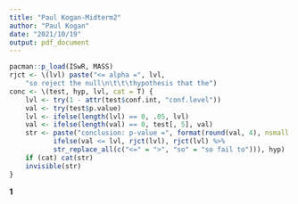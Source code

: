 ```yaml
---
title: "Paul Kogan-Midterm2"
author: "Paul Kogan"
date: "2021/10/19"
output: pdf_document
---
```

```r
pacman::p_load(ISwR, MASS)
rjct <- \(lvl) paste("<= alpha =", lvl,
    "so reject the null\n\t\t\thypothesis that the")
conc <- \(test, hyp, lvl, cat = T) {
    lvl <- try(1 - attr(test$conf.int, "conf.level"))
    val <- try(test$p.value)
    lvl <- ifelse(length(lvl) == 0, .05, lvl)
    val <- ifelse(length(val) == 0, test[, 5], val)
    str <- paste("conclusion: p-value =", format(round(val, 4), nsmall = 4),
           ifelse(val <= lvl, rjct(lvl), rjct(lvl) %>%
           str_replace_all(c("<=" = ">", "so" = "so fail to"))), hyp)
    if (cat) cat(str)
    invisible(str)
}
```
**1**
```r
```
